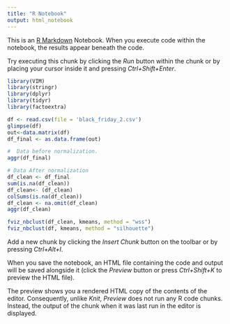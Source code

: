 ```yaml
---
title: "R Notebook"
output: html_notebook
---
```


This is an [R Markdown](http://rmarkdown.rstudio.com) Notebook. When you execute code within the notebook, the results appear beneath the code. 

Try executing this chunk by clicking the *Run* button within the chunk or by placing your cursor inside it and pressing *Ctrl+Shift+Enter*. 
```r
library(VIM)
library(stringr)
library(dplyr)
library(tidyr)
library(factoextra)

```

```r
df <- read.csv(file = 'black_friday_2.csv')
glimpse(df)
out<-data.matrix(df)
df_final <- as.data.frame(out)
```

```r
#  Data before normalization. 
aggr(df_final)
```

```r
# Data After normalization
df_clean <- df_final
sum(is.na(df_clean))
df_clean<- (df_clean)
colSums(is.na(df_clean))
df_clean <- na.omit(df_clean)
aggr(df_clean)
```



```r
fviz_nbclust(df_clean, kmeans, method = "wss")
fviz_nbclust(df, kmeans, method = "silhouette")
```







Add a new chunk by clicking the *Insert Chunk* button on the toolbar or by pressing *Ctrl+Alt+I*.

When you save the notebook, an HTML file containing the code and output will be saved alongside it (click the *Preview* button or press *Ctrl+Shift+K* to preview the HTML file).

The preview shows you a rendered HTML copy of the contents of the editor. Consequently, unlike *Knit*, *Preview* does not run any R code chunks. Instead, the output of the chunk when it was last run in the editor is displayed.
